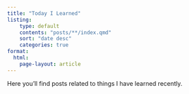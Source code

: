 ```yaml
---
title: "Today I Learned"
listing:
    type: default
    contents: "posts/**/index.qmd"
    sort: "date desc"
    categories: true
format:
  html:
    page-layout: article
---
```


Here you'll find posts related to things I have learned recently.
